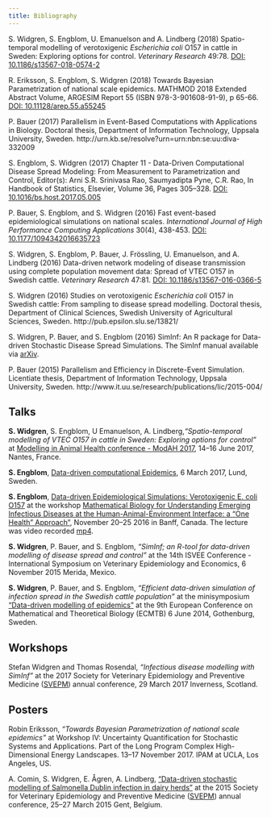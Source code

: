 ```yaml
---
title: Bibliography
---
```


S. Widgren, S. Engblom, U. Emanuelson and A. Lindberg (2018)
Spatio-temporal modelling of verotoxigenic *Escherichia coli* O157 in
cattle in Sweden: Exploring options for control. *Veterinary Research*
49:78.  [DOI:
10.1186/s13567-018-0574-2](https://doi.org/10.1186/s13567-018-0574-2)

R. Eriksson, S. Engblom, S. Widgren (2018) Towards Bayesian
Parametrization of national scale epidemics. MATHMOD 2018 Extended
Abstract Volume​, ARGESIM Report 55 (ISBN 978-3-901608-91-9), p 65-66.
[DOI: 10.11128/arep.55.a55245](https://doi.org/10.11128/arep.55.a55245)

P. Bauer (2017) Parallelism in Event-Based Computations with
Applications in Biology. Doctoral thesis, Department of Information
Technology, Uppsala University,
Sweden. http://urn.kb.se/resolve?urn=urn:nbn:se:uu:diva-332009

S. Engblom, S. Widgren (2017) Chapter 11 - Data-Driven Computational
Disease Spread Modeling: From Measurement to Parametrization and
Control, Editor(s): Arni S.R. Srinivasa Rao, Saumyadipta Pyne,
C.R. Rao, In Handbook of Statistics, Elsevier, Volume 36, Pages
305--328. [DOI: 10.1016/bs.host.2017.05.005](https://doi.org/10.1016/bs.host.2017.05.005)

P. Bauer, S. Engblom, and S. Widgren (2016) Fast event-based
epidemiological simulations on national scales. *International Journal
of High Performance Computing Applications* 30(4),
438-453. [DOI: 10.1177/1094342016635723](https://doi.org/10.1177/1094342016635723)

S. Widgren, S. Engblom, P. Bauer, J. Fr&ouml;ssling, U. Emanuelson,
and A. Lindberg (2016) Data-driven network modeling of disease
transmission using complete population movement data: Spread of VTEC
O157 in Swedish cattle. *Veterinary Research*
47:81. [DOI: 10.1186/s13567-016-0366-5](https://doi.org/10.1186/s13567-016-0366-5)

S. Widgren (2016) Studies on verotoxigenic *Escherichia coli* O157 in
Swedish cattle: From sampling to disease spread modelling. Doctoral
thesis, Department of Clinical Sciences, Swedish University of
Agricultural Sciences,
Sweden. http://pub.epsilon.slu.se/13821/

S. Widgren, P. Bauer, and S. Engblom (2016) SimInf: An R package for
Data-driven Stochastic Disease Spread Simulations. The SimInf manual
available via [arXiv](http://arxiv.org/abs/1605.01421).

P. Bauer (2015) Parallelism and Efficiency in Discrete-Event
Simulation. Licentiate thesis, Department of Information Technology,
Uppsala University,
Sweden. http://www.it.uu.se/research/publications/lic/2015-004/

## Talks

**S. Widgren**, S. Engblom, U Emanuelson,
  A. Lindberg,*"Spatio-temporal modelling of VTEC O157 in cattle in
  Sweden: Exploring options for control"* at [Modelling in Animal
  Health conference - ModAH
  2017](https://workshop.inra.fr/modah2017/), 14--16 June 2017,
  Nantes, France.

**S. Engblom**, [Data-driven computational
  Epidemics](http://www.maths.lu.se/kalendarium/?event=data-driven-computational-epidemics),
  6 March 2017, Lund, Sweden.

**S. Engblom**, [Data-driven Epidemiological Simulations:
Verotoxigenic E. coli
O157](http://www.birs.ca/workshops/2016/16w5041/files/Stefan_Engblom_BIRS.pdf)
at the workshop [Mathematical Biology for Understanding Emerging
Infectious Diseases at the Human-Animal-Environment Interface: a "One
Health"
Approach"](http://www.birs.ca/events/2016/5-day-workshops/16w5041),
November 20--25 2016 in Banff, Canada. The lecture was video recorded
[mp4](http://videos.birs.ca/2016/16w5041/201611240925-Engblom.mp4).

**S. Widgren**, P. Bauer, and S. Engblom, *"SimInf; an R-tool for
data-driven modelling of disease spread and control"* at the 14th
ISVEE Conference - International Symposium on Veterinary Epidemiology
and Economics, 6 November 2015 Merida, Mexico.

**S. Widgren**, P. Bauer, and S. Engblom, *"Efficient data-driven
simulation of infection spread in the Swedish cattle population"* at
the minisymposium ["Data-driven modelling of
epidemics"](http://user.it.uu.se/~stefane/formalia/ProgramDDE.pdf) at
the 9th European Conference on Mathematical and Theoretical Biology
(ECMTB) 6 June 2014, Gothenburg, Sweden.

## Workshops

Stefan Widgren and Thomas Rosendal, *"Infectious disease modelling
with SimInf"* at the 2017 Society for Veterinary Epidemiology and
Preventive Medicine ([SVEPM](http://www.svepm2017.org/programme/))
annual conference, 29 March 2017 Inverness, Scotland.

## Posters

Robin Eriksson, *"Towards Bayesian Parametrization of national scale
epidemics"* at Workshop IV: Uncertainty Quantification for Stochastic
Systems and Applications. Part of the Long Program Complex
High-Dimensional Energy Landscapes. 13--17 November 2017. IPAM at UCLA,
Los Angeles, US.

A. Comin, S. Widgren, E. &Aring;gren, A. Lindberg, ["Data-driven
stochastic modelling of Salmonella Dublin infection in dairy
herds"](http://www.svepm.org.uk/f-Download-d-file.html?id=1098) at the
2015 Society for Veterinary Epidemiology and Preventive Medicine
([SVEPM](http://www.svepm.org.uk/f-Download-d-file.html?id=1254))
annual conference, 25--27 March 2015 Gent, Belgium.
